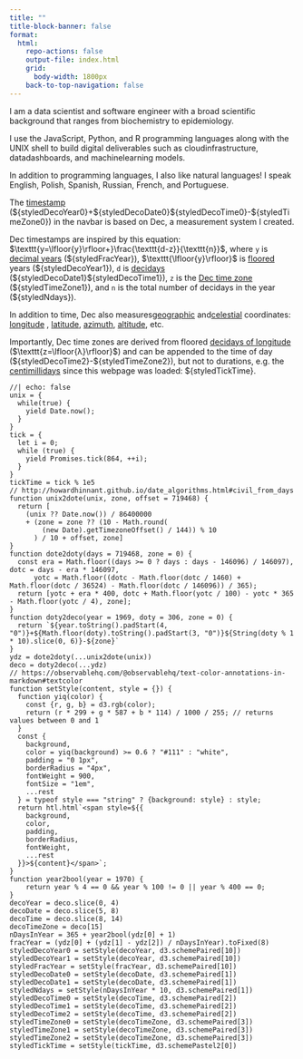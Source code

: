 ```yaml
---
title: ""
title-block-banner: false
format:
  html:
    repo-actions: false
    output-file: index.html
    grid:
      body-width: 1800px
    back-to-top-navigation: false
---
```


I am a data scientist and software engineer with a broad scientific background that ranges from biochemistry to epidemiology.

I use the JavaScript, Python, and R programming languages along with the UNIX shell to build digital deliverables such as cloud[]{.bi .bi-cloud}infrastructure, data[]{.bi .bi-bar-chart-line}dashboards, and machine[]{.bi .bi-robot}learning models.

In addition to programming languages, I also like natural languages! I speak English, Polish, Spanish, Russian, French, and Portuguese.

The [timestamp](https://en.wikipedia.org/wiki/Timestamp#:~:text=a%20sequence%20of%20characters%20or%20encoded%20information%20identifying%20when%20a%20certain%20event%20occurred) (\${styledDecoYear0}+\${styledDecoDate0}\${styledDecoTime0}-\${styledTimeZone0}) in the navbar is based on Dec, a measurement system I created.

Dec timestamps are inspired by this equation: $\texttt{y=\lfloor{y}\rfloor+}\frac{\texttt{d-z}}{\texttt{n}}$, where $\texttt{y}$ is [decimal years](https://en.wikipedia.org/wiki/Decimal_time#Fractional_days:~:text=decimal%20years%20divide%20the%20year%20into%2010%C2%A0equal%20parts){.underline data-bs-toggle="tooltip" data-bs-title="Turns of the Earth around the Sun"} (\${styledFracYear}), $\texttt{\lfloor{y}\rfloor}$ is [floored](https://en.wikipedia.org/wiki/Floor_and_ceiling_functions#:~:text=the%20greatest%20integer%20less%20than%20or%20equal%20to%20x) years (\${styledDecoYear1}), $\texttt{d}$ is [decidays](https://en.wikipedia.org/wiki/Decimal_time#Fractional_days:~:text=dividing%20the%20day%20into%2010%20decidays){.underline data-bs-toggle="tooltip" data-bs-title="Tenths of a turn on the Earth’s axis"} (\${styledDecoDate1}\${styledDecoTime1}), $\texttt{z}$ is the [Dec time zone](https://observablehq.com/@dec/lock){.underline data-bs-toggle="tooltip" data-bs-title="Floored deciturns of longitude"} (\${styledTimeZone1}), and $\texttt{n}$ is the total number of decidays in the year (\${styledNdays}).

In addition to time, Dec also measures[]{.bi .bi-globe}[geographic](https://en.wikipedia.org/wiki/Geographic_coordinate_system) and[]{.bi .bi-moon-stars}[celestial](https://en.wikipedia.org/wiki/Celestial_coordinate_system) coordinates: [longitude](https://en.wikipedia.org/wiki/Longitude#:~:text=a%20geographic%20coordinate%20that%20specifies%20the%20east%E2%80%93west%20position){.underline data-bs-toggle="tooltip" data-bs-title="Eastward turns from Meridian 0 (162nd meridian west) on the Earth's surface"} , [latitude](https://en.wikipedia.org/wiki/Latitude#:~:text=a%20coordinate%20that%20specifies%20the%20north%E2%80%93south%20position){.underline data-bs-toggle="tooltip" data-bs-title="Northward turns from Parallel 0 (the Equator) on the Earth's surface"}, [azimuth](https://en.wikipedia.org/wiki/Horizontal_coordinate_system#:~:text=the%20angle%20of%20the%20object%20around%20the%20horizon){.underline data-bs-toggle="tooltip" data-bs-title="Eastward turns from Azimuth 0 (North) on the horizon"}, [altitude](https://en.wikipedia.org/wiki/Horizontal_coordinate_system#:~:text=the%20angle%20between%20the%20object%20and%20the%20observer%27s%20local%20horizon){.underline data-bs-toggle="tooltip" data-bs-title="Upward turns from Altitude 0 (the horizon)"}, etc.

Importantly, Dec time zones are derived from floored [decidays of longitude](https://observablehq.com/@dec/alc){.underline data-bs-toggle="tooltip" data-bs-title="Tenths of a turn on the Earth's surface parallel to the Equator"} ($\texttt{z=\lfloor{λ}\rfloor}$) and can be appended to the time of day (\${styledDecoTime2}-\${styledTimeZone2}), but not to durations, e.g. the [centimillidays](https://en.wikipedia.org/wiki/Decimal_time#Fractional_days:~:text=dividing%20the%20day%20into%2010%20decidays%20and%20100%20centidays){.underline data-bs-toggle="tooltip" data-bs-title="Hundred thousands of a turn on the Earth's axis"} since this webpage was loaded: \${styledTickTime}.

```ojs
//| echo: false
unix = {
  while(true) {
    yield Date.now();
  }
}
tick = {
  let i = 0;
  while (true) {
    yield Promises.tick(864, ++i);
  }
}
tickTime = tick % 1e5
// http://howardhinnant.github.io/date_algorithms.html#civil_from_days
function unix2dote(unix, zone, offset = 719468) {
  return [
    (unix ?? Date.now()) / 86400000
    + (zone = zone ?? (10 - Math.round(
        (new Date).getTimezoneOffset() / 144)) % 10
      ) / 10 + offset, zone]
}
function dote2doty(days = 719468, zone = 0) {
  const era = Math.floor((days >= 0 ? days : days - 146096) / 146097), dotc = days - era * 146097,
      yotc = Math.floor((dotc - Math.floor(dotc / 1460) + Math.floor(dotc / 36524) - Math.floor(dotc / 146096)) / 365);
  return [yotc + era * 400, dotc + Math.floor(yotc / 100) - yotc * 365 - Math.floor(yotc / 4), zone];
}
function doty2deco(year = 1969, doty = 306, zone = 0) {
  return `${year.toString().padStart(4, "0")}+${Math.floor(doty).toString().padStart(3, "0")}${String(doty % 1 * 10).slice(0, 6)}-${zone}`
}
ydz = dote2doty(...unix2dote(unix))
deco = doty2deco(...ydz)
// https://observablehq.com/@observablehq/text-color-annotations-in-markdown#textcolor
function setStyle(content, style = {}) {
  function yiq(color) {
    const {r, g, b} = d3.rgb(color);
    return (r * 299 + g * 587 + b * 114) / 1000 / 255; // returns values between 0 and 1
  }
  const {
    background,
    color = yiq(background) >= 0.6 ? "#111" : "white",
    padding = "0 1px",
    borderRadius = "4px",
    fontWeight = 900,
    fontSize = "1em",
    ...rest
  } = typeof style === "string" ? {background: style} : style;
  return htl.html`<span style=${{
    background,
    color,
    padding,
    borderRadius,
    fontWeight,
    ...rest
  }}>${content}</span>`;
}
function year2bool(year = 1970) {
    return year % 4 == 0 && year % 100 != 0 || year % 400 == 0;
}
decoYear = deco.slice(0, 4)
decoDate = deco.slice(5, 8)
decoTime = deco.slice(8, 14)
decoTimeZone = deco[15]
nDaysInYear = 365 + year2bool(ydz[0] + 1)
fracYear = (ydz[0] + (ydz[1] - ydz[2]) / nDaysInYear).toFixed(8)
styledDecoYear0 = setStyle(decoYear, d3.schemePaired[10])
styledDecoYear1 = setStyle(decoYear, d3.schemePaired[10])
styledFracYear = setStyle(fracYear, d3.schemePaired[10])
styledDecoDate0 = setStyle(decoDate, d3.schemePaired[1])
styledDecoDate1 = setStyle(decoDate, d3.schemePaired[1])
styledNdays = setStyle(nDaysInYear * 10, d3.schemePaired[1])
styledDecoTime0 = setStyle(decoTime, d3.schemePaired[2])
styledDecoTime1 = setStyle(decoTime, d3.schemePaired[2])
styledDecoTime2 = setStyle(decoTime, d3.schemePaired[2])
styledTimeZone0 = setStyle(decoTimeZone, d3.schemePaired[3])
styledTimeZone1 = setStyle(decoTimeZone, d3.schemePaired[3])
styledTimeZone2 = setStyle(decoTimeZone, d3.schemePaired[3])
styledTickTime = setStyle(tickTime, d3.schemePastel2[0])
```

```{=html}
<script src="../scripts/time.js"></script>
<script>
const tooltipTriggerList = document.querySelectorAll('[data-bs-toggle="tooltip"]')
const tooltipList = [...tooltipTriggerList].map(tooltipTriggerEl => new bootstrap.Tooltip(tooltipTriggerEl))
</script>
```
